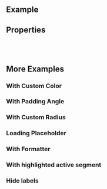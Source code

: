 
<Meta of={ComponentStories} />

<DocsHeader of={ComponentStories} isChart />

## Example

<Canvas of={ComponentStories.Default} />

## Properties

<ControlsWithNote of={ComponentStories.Default} />

<br />
<br />

## More Examples

### With Custom Color

<Canvas of={ComponentStories.WithCustomColor} />

### With Padding Angle

<Canvas of={ComponentStories.WithPaddedAngle} />

### With Custom Radius

<Canvas of={ComponentStories.WithCustomRadius} />

### Loading Placeholder

<Canvas of={ComponentStories.LoadingPlaceholder} />

### With Formatter

<Canvas of={ComponentStories.WithFormatter} />

### With highlighted active segment

<Canvas of={ComponentStories.WithActiveShape} />

### Hide labels

<Canvas of={ComponentStories.HideLabels} />

<TooltipStory of={ComponentStories.WithCustomTooltipConfig} />

<LegendStory of={ComponentStories.WithCustomLegendConfig} />

<br />
<br />

<Footer />
